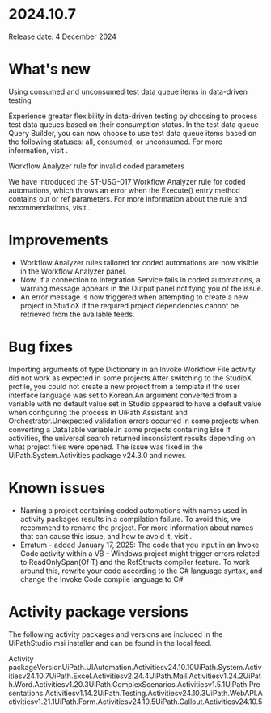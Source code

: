 ﻿# 2024.10.7

Release date: 4 December 2024

# What's new

Using consumed and unconsumed test data queue items in data-driven testing

Experience greater flexibility in data-driven testing by choosing to process test
                data queues based on their consumption status. In the test data queue Query Builder,
                you can now choose to use test data queue items based on the following statuses:
                all, consumed, or unconsumed. For more information, visit .

Workflow Analyzer rule for invalid coded parameters

We have introduced the ST-USG-017 Workflow Analyzer rule for coded automations, which
                throws an error when the Execute() entry method contains
                    out or ref parameters. For more information
                about the rule and recommendations, visit .

# Improvements

* Workflow Analyzer rules tailored for coded automations are now visible in the Workflow Analyzer panel.
* Now, if a connection to Integration Service fails in coded automations, a warning message appears in the Output panel notifying you of the issue.
* An error message is now triggered when attempting to create a new project in StudioX if the required project dependencies cannot be retrieved from the available feeds.

# Bug fixes

Importing arguments of type
                            Dictionary in an Invoke Workflow File activity did not work as
                        expected in some projects.After switching to the
                        StudioX profile, you could not create a new project from a template if the
                        user interface language was set to Korean.An argument converted from a
                        variable with no default value set in Studio appeared to have a default
                        value when configuring the process in UiPath Assistant and
                        Orchestrator.Unexpected validation errors
                        occurred in some projects when converting a DataTable
                        variable.In some projects containing
                            Else If activities, the universal
                        search returned inconsistent results depending on what project files were
                        opened. The issue was fixed in the UiPath.System.Activities package
                        v24.3.0 and newer.

# Known issues

* Naming a project containing coded automations with names used in activity packages results in a compilation failure. To avoid this, we recommend to rename the project. For more information about names that can cause this issue, and how to avoid it, visit .
* Erratum - added January 17, 2025: The code that you input in an Invoke Code activity within a VB - Windows project might trigger errors related to ReadOnlySpan(Of T) and the RefStructs compiler feature. To work around this, rewrite your code according to the C# language syntax, and change the Invoke Code compile language to C#.

# Activity package versions

The following activity packages and versions
                are included in the UiPathStudio.msi installer and can be found in
                the local feed.

Activity packageVersionUiPath.UIAutomation.Activitiesv24.10.10UiPath.System.Activitiesv24.10.7UiPath.Excel.Activitiesv2.24.4UiPath.Mail.Activitiesv1.24.2UiPath.Word.Activitiesv1.20.3UiPath.ComplexScenarios.Activitiesv1.5.1UiPath.Presentations.Activitiesv1.14.2UiPath.Testing.Activitiesv24.10.3UiPath.WebAPI.Activitiesv1.21.1UiPath.Form.Activitiesv24.10.5UiPath.Callout.Activitiesv24.10.5
